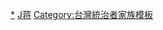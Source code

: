 {{Navbox
| name = 蔣中正家族
| title = [[蔣中正家族]]
| state =
| list1 =
<center>
{{chart/start|style=font-size:75%}}
{{chart| | | | | | | | | | | | | | | | | | | | | | | | | ZL  | | | | |ZL=[[蔣斯千]]}}
{{chart| | | | | | | | | | | | | | | | | | | | | | | | | |!| | | | | | | | | | | | | | | | | | | | | | | | | | | | | Zz  |Zz=[[蔣中正]]养子女}}
{{chart| | | | | | | | | | | | | | | | | | | | | | | | | Zc  |y| Cy  | | | | | | | | | | | | | | | | | | | | |F|~|~|~|%|~|~|~|7| |Zc=[[蔣肇聰]]|Cy=[[王采玉|王-{采}-玉]]|}}
{{chart| | | | | | | | | | | | | | | | | | | |F|~|~|~|~|~|~|7|!|F|~|~|~|~|~|~|7| | | | | | | | | | | | | | | Wg  | | Yg  | | Tx  |Wg=[[蒋纬国]]|Yg=[[陈瑶光]]|Tx=[[谭祥]]}}
{{chart| | | | | | | | | | | | | | | | | | | Yc  | | Fm  |y| Zz  |~| Jr  | | Ml  |Zz=[[蔣中正]]|Fm=[[毛福梅]]|Yc=[[姚冶誠]]|Jr=[[陳潔如]]|Ml=[[宋美齡]]}}
{{chart| | | | | | | | | | | | | | | | | | | | | | | | | |!| | | | | | | | | | | | | | | |}}
{{chart| | | | | | | | | | | | | | | | | Fl  |~|~|y|~|~| Jg  |~|~|~|~|~|~|~|~|~|~|~|~|~|~|~|~|~|~|~|~|~|~|~|~|~|~|y| Yr  |Fl=[[蔣方良]]|Jg=[[蔣經國]]|Yr=[[章亞若]]}}
{{chart| |,|-|-|-|-|-|-|-|v|-|-|-|-|-|-|-|-|-|-|-|+|-|-|-|-|-|-|-|-|-|-|-|.| | | | | | | | | | | | | | | |,|-|-|-|^|-|-|-|-|-|-|-|-|-|.|}}
{{chart| Xw  |y| Nj  | | Xz  |y| Yh  | | Cs  |y| Xu  |~| Hm  | | | | | | Xy  |y| Zy  | | | | | | | | | | Xa  |y| Ml  | | | | | | | | Xc  |y| Sd  |Xw=[[蔣孝文]]|Nj=[[蔣徐乃錦|徐乃錦]]|Xz=[[蔣孝章]]|Yh=[[俞揚和]]|Xu=[[蔣孝武]]|Cs=[[汪長詩]]|Hm=[[蔡惠媚]]|Xy=[[蔣孝勇]]|Zy=[[方智怡]]|Xa=[[蔣孝嚴]]|Ml=[[黃美倫]]|Xc=[[章孝慈]]|Sd=[[趙申德]]}}
{{chart| | | |!| | | | | | | |!| | | |,|-|-|-|^|-|-|-|.| | | |,|-|-|-|-|-|-|-|+|-|-|-|-|-|-|-|.| | | |,|-|-|-|+|-|-|-|.| | | | | | | |,|-|^|-|.| |}}
{{chart| | | Ym  | | | | | | Zs  | | Ys  |y| Zl  | | Yl  | | Yb  |y| Hy  | | Yc  |~| Qj  | | Yq  | | Hl  | | Hj  | | Wa  |y| Fg  | | Js  | | Yj  |Ym=[[蔣友梅]]|Zs=[[俞祖聲]]|Ys=[[蔣友松]]|Zl=[[徐子菱]]|Yl=[[蔣友蘭]]|Yb=[[蔣友柏]]|Hy=[[林姮怡]]|Yc=[[蔣友常]]|Qj=[[郭秋君]]|Yq=[[蔣友青]]|Hl=[[蒋蕙兰]]|Hj=[[蔣蕙筠]]|Wa=[[蔣萬安]]|Fg=[[石舫亘]]|Js=[[章勁松]]|Yj=[[章友菊]]|}}
{{chart| | | | | | | | | | | | |  |,|-|-|-|+|-|-|-|.| | |  | | |,|-|^|-|.| | | | | | | | | | | | | | | | | | | | | | | |,|-|^|-|.|}}
{{chart| | | | | | | | | | | | | J1 | | J2 | | J3 | | | | Dx  | | Dy  | | | | | | | | | | | | | | | | | | | | | | Du | | | Dv |J1=長子|J2=長女|J3=次女||Dx=長子|Dy=長女|Du=長子|Dv=次子|}}
{{chart/end}}
</center>
<br />
}}
<noinclude>
[[Category:蔣氏家族|*]]
[[Category:中国家族模板|J蒋]]
[[Category:台灣統治者家族模板]]
</noinclude>